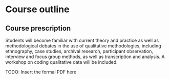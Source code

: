 # Course outline {#course-outline}


## Course prescription

Students will become familiar with current theory and practice as well
as methodological debates in the use of qualitative methodologies,
including ethnography, case studies, archival research, participant
observation, interview and focus group methods, as well as transcription
and analysis. A workshop on coding qualitative data will be included.



TODO: Insert the formal PDF here

